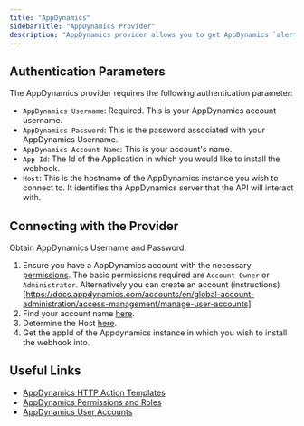 ```yaml
---
title: "AppDynamics"
sidebarTitle: "AppDynamics Provider"
description: "AppDynamics provider allows you to get AppDynamics `alerts/actions` via webhook installation"
---
```


## Authentication Parameters
The AppDynamics provider requires the following authentication parameter:

- `AppDynamics Username`: Required. This is your AppDynamics account username.
- `AppDynamics Password`: This is the password associated with your AppDynamics Username.
- `AppDynamics Account Name`: This is your account's name.
- `App Id`: The Id of the Application in which you would like to install the webhook.
- `Host`: This is the hostname of the AppDynamics instance you wish to connect to. It identifies the AppDynamics server that the API will interact with.

## Connecting with the Provider

Obtain AppDynamics Username and Password:
1. Ensure you have a AppDynamics account with the necessary [permissions](https://docs.appdynamics.com/accounts/en/cisco-appdynamics-on-premises-user-management/roles-and-permissions). The basic permissions required are `Account Owner` or `Administrator`. Alternatively you can create an account (instructions)[https://docs.appdynamics.com/accounts/en/global-account-administration/access-management/manage-user-accounts]
2. Find your account name [here](https://accounts.appdynamics.com/overview).
3. Determine the Host [here](https://accounts.appdynamics.com/overview).
4. Get the appId of the Appdynamics instance in which you wish to install the webhook into.


## Useful Links

- [AppDynamics HTTP Action Templates](https://docs.appdynamics.com/appd/24.x/24.3/en/extend-cisco-appdynamics/cisco-appdynamics-apis/configuration-import-and-export-api#id-.ConfigurationImportandExportAPIv24.2-ImportHTTPActionTemplatesintoanAccount)
- [AppDynamics Permissions and Roles](https://docs.appdynamics.com/accounts/en/cisco-appdynamics-on-premises-user-management/roles-and-permissions)
- [AppDynamics User Accounts](https://docs.appdynamics.com/accounts/en/global-account-administration/access-management/manage-user-accounts)

